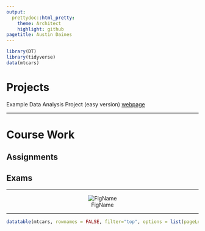 ```yaml
---
output: 
  prettydoc::html_pretty:
    theme: Architect
    highlight: github
pagetitle: Austin Daines
---
```

```r
library(DT)
library(tidyverse)
data(mtcars)
```
# Projects 

Example Data Analysis Project (easy version) [webpage](https://daisydaines.github.io/example_project/){target="_blank"} 
  

___

# Course Work 
## Assignments
## Exams
___

<center>
![FigName](IMG_4475.jpg)
</center>

___
```r
datatable(mtcars, rownames = FALSE, filter="top", options = list(pageLength = 5, scrollX=T) )
```

